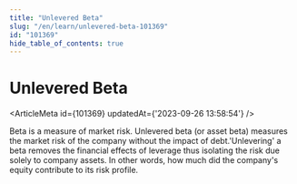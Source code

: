 ```yaml
---
title: "Unlevered Beta"
slug: "/en/learn/unlevered-beta-101369"
id: "101369"
hide_table_of_contents: true
---
```



# Unlevered Beta

<ArticleMeta id={101369} updatedAt={'2023-09-26 13:58:54'} />
<div className='border-solid border-b border-t-0 my-4 border-[var(--ifm-color-gray-300)]' />

Beta is a measure of market risk. Unlevered beta (or asset beta) measures the market risk of the company without the impact of debt.'Unlevering' a beta removes the financial effects of leverage thus isolating the risk due solely to company assets. In other words, how much did the company's equity contribute to its risk profile.

